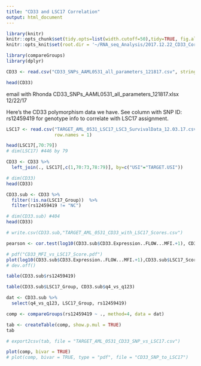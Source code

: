 ```yaml
---
title: "CD33 and LSC17 Correlation"
output: html_document
---
```


```r
library(knitr)
knitr::opts_chunk$set(tidy.opts=list(width.cutoff=50),tidy=TRUE, fig.align='center', fig.height = 8, fig.width = 10)
knitr::opts_knit$set(root.dir = '~/RNA_seq_Analysis/2017.12.22_CD33_Correlation_LSC17/')
```


```r
library(compareGroups)
library(dplyr)
```

```r
CD33 <- read.csv("CD33_SNPs_AAML0531_all_parameters_121817.csv", stringsAsFactors = FALSE, na.strings = "#N/A")

head(CD33)
```

email with Rhonda
CD33_SNPs_AAML0531_all_parameters_121817.xlsx
12/22/17 

Here’s the CD33 polymorphism data we have.  See column with SNP ID: rs12459419 for genotype info to correlate with LSC17 assignment.


```r
LSC17 <- read.csv("TARGET_AML_0531_LSC17_LSC3_SurvivalData_12.03.17.csv", stringsAsFactors = FALSE,
                  row.names = 1)

head(LSC17[,70:79])
# dim(LSC17) #446 by 79 
```


```r
CD33 <- CD33 %>%
  left_join(., LSC17[,c(1,70:73,78:79)], by=c("USI"="TARGET.USI"))

# dim(CD33)
head(CD33)
```

```r
CD33.sub <- CD33 %>%
  filter(!is.na(LSC17_Group))  %>%
  filter(rs12459419 != "NC")

# dim(CD33.sub) #404
head(CD33)
```

```r
# write.csv(CD33.sub,"TARGET_AML_0531_CD33_with_LSC17_Scores.csv")
```


```r
pearson <- cor.test(log10(CD33.sub$CD33.Expression..FLOW...MFI.+1), CD33.sub$LSC17_Score)

# pdf("CD33_MFI_vs_LSC17_Score.pdf")
plot(log10(CD33.sub$CD33.Expression..FLOW...MFI.+1),CD33.sub$LSC17_Score, pch=19, xlab = "Log10 MFI", ylab="LSC17_Score")
# dev.off()
```

```r
table(CD33.sub$rs12459419)
```


```r
table(CD33.sub$LSC17_Group, CD33.sub$q4_vs_q123) 
```


```r
dat <- CD33.sub %>%
  select(q4_vs_q123, LSC17_Group, rs12459419)

comp <- compareGroups(rs12459419 ~ ., method=4, data = dat)
```

```r
tab <- createTable(comp, show.p.mul = TRUE)
tab

# export2csv(tab, file = "TARGET_AML_0531_CD33_SNP_vs_LSC17.csv")
```


```r
plot(comp, bivar = TRUE)
# plot(comp, bivar = TRUE, type = "pdf", file = "CD33_SNP_to_LSC17")
```


